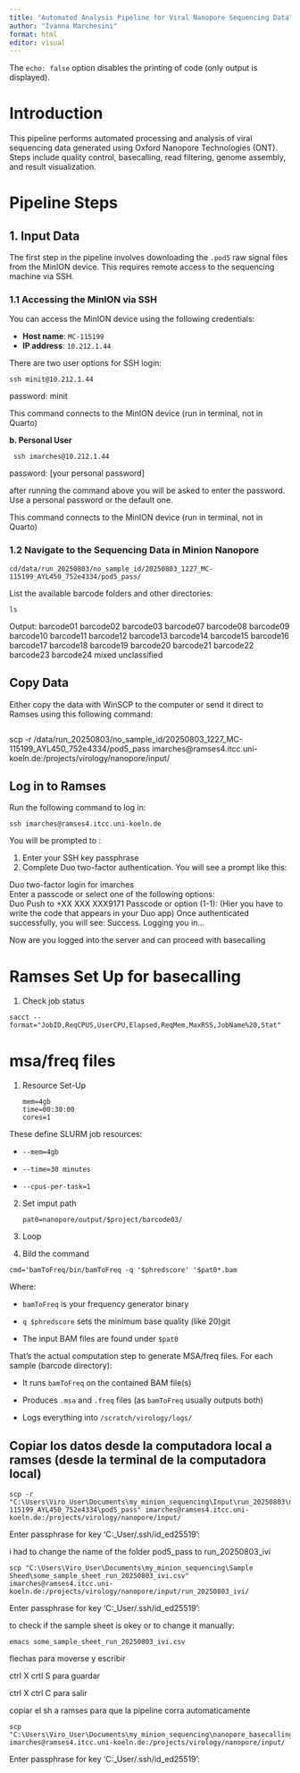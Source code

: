 ```yaml
---
title: "Automated Analysis Pipeline for Viral Nanopore Sequencing Data"
author: "Ivanna Marchesini"
format: html
editor: visual
---
```


The `echo: false` option disables the printing of code (only output is displayed).

# Introduction

This pipeline performs automated processing and analysis of viral sequencing data generated using Oxford Nanopore Technologies (ONT). Steps include quality control, basecalling, read filtering, genome assembly, and result visualization.

# Pipeline Steps

## 1. Input Data

The first step in the pipeline involves downloading the `.pod5` raw signal files from the MinION device. This requires remote access to the sequencing machine via SSH.

### 1.1 Accessing the MinION via SSH

You can access the MinION device using the following credentials:

-   **Host name**: `MC-115199`
-   **IP address**: `10.212.1.44`

There are two user options for SSH login:

```         
ssh minit@10.212.1.44
```

password: minit

This command connects to the MinION device (run in terminal, not in Quarto)

**b. Personal User**

```         
 ssh imarches@10.212.1.44 
```

password: \[your personal password\]

after running the command above you will be asked to enter the password. Use a personal password or the default one.

This command connects to the MinION device (run in terminal, not in Quarto)

### 1.2 Navigate to the Sequencing Data in Minion Nanopore

```         
cd/data/run_20250803/no_sample_id/20250803_1227_MC-115199_AYL450_752e4334/pod5_pass/
```

List the available barcode folders and other directories:

```         
ls
```

| Output: barcode01 barcode02 barcode03 barcode07 barcode08 barcode09 barcode10 barcode11 barcode12 barcode13 barcode14 barcode15 barcode16 barcode17 barcode18 barcode19 barcode20 barcode21 barcode22 barcode23 barcode24 mixed unclassified

## Copy Data

Either copy the data with WinSCP to the computer or send it direct to Ramses using this following command:

```         
```

scp -r /data/run_20250803/no_sample_id/20250803_1227_MC-115199_AYL450_752e4334/pod5_pass imarches\@ramses4.itcc.uni-koeln.de:/projects/virology/nanopore/input/

## Log in to Ramses

Run the following command to log in:

```         
ssh imarches@ramses4.itcc.uni-koeln.de
```

You will be prompted to :

1.  Enter your SSH key passphrase
2.  Complete Duo two-factor authentication. You will see a prompt like this:

| Duo two-factor login for imarches
| Enter a passcode or select one of the following options:
| Duo Push to +XX XXX XXX9171 Passcode or option (1-1): (Hier you have to write the code that appears in your Duo app) Once authenticated successfully, you will see: Success. Logging you in...

Now are you logged into the server and can proceed with basecalling

# Ramses Set Up for basecalling

1.  Check job status

```         
sacct --format="JobID,ReqCPUS,UserCPU,Elapsed,ReqMem,MaxRSS,JobName%20,Stat"
```

# msa/freq files

1.  Resource Set-Up

    ```         
    mem=4gb 
    time=00:30:00 
    cores=1
    ```

These define SLURM job resources:

-   `--mem=4gb`

-   `--time=30 minutes`

-   `--cpus-per-task=1`

2.  Set imput path

    ```         
    pat0=nanopore/output/$project/barcode03/
    ```

3.  Loop

4.  Bild the command

```         
cmd='bamToFreq/bin/bamToFreq -q '$phredscore' '$pat0*.bam
```

Where:

-   `bamToFreq` is your frequency generator binary

-   `q $phredscore` sets the minimum base quality (like 20)git

-   The input BAM files are found under `$pat0`

That’s the actual computation step to generate MSA/freq files. For each sample (barcode directory):

-   It runs `bamToFreq` on the contained BAM file(s)

-   Produces `.msa` and `.freq` files (as `bamToFreq` usually outputs both)

-   Logs everything into `/scratch/virology/logs/`

## Copiar los datos desde la computadora local a ramses (desde la terminal de la computadora local)

```         
scp -r "C:\Users\Viro_User\Documents\my_minion_sequencing\Input\run_20250803\no_sample_id\20250803_1227_MC-115199_AYL450_752e4334\pod5_pass" imarches@ramses4.itcc.uni-koeln.de:/projects/virology/nanopore/input/
```

Enter passphrase for key 'C:\Users\Viro\_User/.ssh/id_ed25519':

i had to change the name of the folder pod5_pass to run_20250803_ivi

```         
scp "C:\Users\Viro_User\Documents\my_minion_sequencing\Sample Sheed\some_sample_sheet_run_20250803_ivi.csv" imarches@ramses4.itcc.uni-koeln.de:/projects/virology/nanopore/input/run_20250803_ivi/
```

Enter passphrase for key 'C:\Users\Viro\_User/.ssh/id_ed25519':

to check if the sample sheet is okey or to change it manually:

```         
emacs some_sample_sheet_run_20250803_ivi.csv
```

flechas para moverse y escribir

ctrl X crtl S para guardar

ctrl X ctrl C para salir

copiar el sh a ramses para que la pipeline corra automaticamente

```         
scp "C:\Users\Viro_User\Documents\my_minion_sequencing\nanopore_basecalling_ivi.sh" imarches@ramses4.itcc.uni-koeln.de:/projects/virology/nanopore/input/
```

Enter passphrase for key 'C:\Users\Viro\_User/.ssh/id_ed25519':
